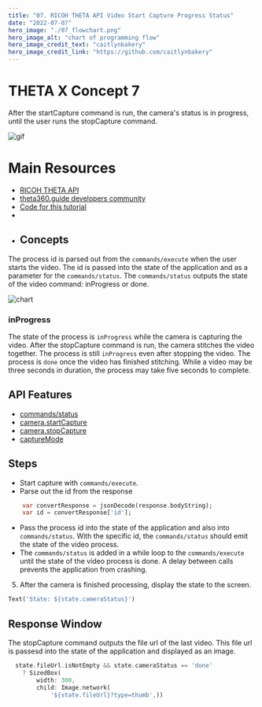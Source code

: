 ```yaml
---
title: "07. RICOH THETA API Video Start Capture Progress Status"
date: "2022-07-07"
hero_image: "./07_flowchart.png"
hero_image_alt: "chart of programming flow"
hero_image_credit_text: "caitlynbakery"
hero_image_credit_link: "https://github.com/caitlynbakery"
---
```


# THETA X Concept 7

After the startCapture command is run, the camera's status is in progress, until the user runs the stopCapture command. 

![gif](test.png)

# Main Resources

* [RICOH THETA API](https://api.ricoh/docs/theta-web-api-v2.1/)
* [theta360.guide developers community](https://theta360.guide/)
* [Code for this tutorial](https://github.com/theta360developers/theta_x_gs7)
* 
* ## Concepts

The process id is parsed out from the `commands/execute` when the user starts the video. The id is passed into the state of the application and as a parameter for the `commands/status`. The `commands/status` outputs the state of the video command: inProgress or done.

![chart](chart.png)

### inProgress

The state of the process is `inProgress` while the camera is capturing the video. After the stopCapture command is run, the camera stitches the video together. The process is still `inProgress` even after stopping the video. The process is `done` once the video has finished stitching. While a video may be three seconds in duration, the process may take five seconds to complete.

## API Features

* [commands/status](https://api.ricoh/docs/theta-web-api-v2.1/protocols/commands_status/)
* [camera.startCapture](https://api.ricoh/docs/theta-web-api-v2.1/commands/camera.start_capture/)
* [camera.stopCapture](https://api.ricoh/docs/theta-web-api-v2.1/commands/camera.stop_capture/)
* [captureMode](https://api.ricoh/docs/theta-web-api-v2.1/options/capture_mode/)

## Steps

* Start capture with `commands/execute`. 
* Parse out the id from the response

```dart
    var convertResponse = jsonDecode(response.bodyString);
    var id = convertResponse['id'];
```

* Pass the process id into the state of the application and also into `commands/status`. With the specific id, the `commands/status` should emit the state of the video process.
* The `commands/status` is added in a while loop to the `commands/execute` until the state of the video process is done. A delay between calls prevents the application from crashing.
5. After the camera is finished processing, display the state to the screen. 

```dart
Text('State: ${state.cameraStatus}')
```

## Response Window

The stopCapture command outputs the file url of the last video. This file url is passesd into the state of the application and displayed as an image.

```dart
  state.fileUrl.isNotEmpty && state.cameraStatus == 'done'
    ? SizedBox(
        width: 300,
        child: Image.network(
            '${state.fileUrl}?type=thumb',))
        
```
